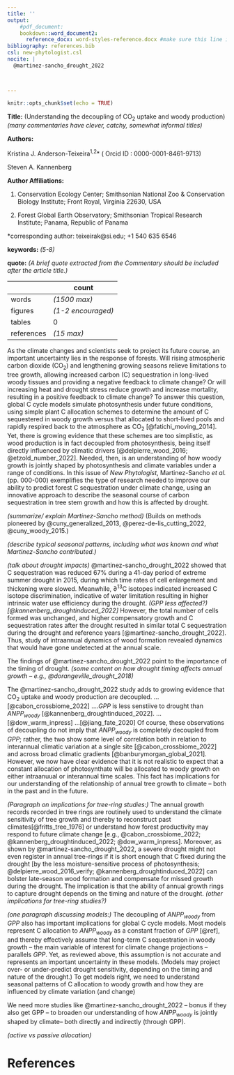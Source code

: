 ```yaml
---
title: ''
output: 
    #pdf_document: 
    bookdown::word_document2: 
      reference_docx: word-styles-reference.docx #make sure this line is indented! see this guide for formatting: https://rmarkdown.rstudio.com/articles_docx.html
bibliography: references.bib
csl: new-phytologist.csl
nocite: |
  @martinez-sancho_drought_2022



---
```

```r
knitr::opts_chunk$set(echo = TRUE)
```


\raggedright

**Title:** (Understanding the decoupling of CO~2~ uptake and woody production) *(many commentaries have clever, catchy, somewhat informal titles)*

**Authors:** 

Kristina J. Anderson-Teixeira^1,2^* ( Orcid ID : 0000-0001-8461-9713)

Steven A. Kannenberg




**Author Affiliations:**

1. Conservation Ecology Center; Smithsonian National Zoo & Conservation Biology Institute; Front Royal, Virginia 22630, USA

2. Forest Global Earth Observatory; Smithsonian Tropical Research Institute; Panama, Republic of Panama



*corresponding author: teixeirak@si.edu; +1 540 635 6546


**keywords:** *(5-8)* <!--5-8 keywords. Should be given after references, but .Rmd can't do that.-->

**quote:** *(A brief quote extracted from the Commentary should be included after the article title.)*



| | count |
|--|--|
|words|  *(1500 max)* | <!--1200– 1500 words (~6-10 par) -->
|figures|  *(1-2 encouraged)* | <!--encouraged to use one or two figures (or tables/ boxes) in addition to help the explanation or simply to illustrate the general area-->
|tables| 0 |
|references | *(15 max)* | <!--max 15-->



\newpage
<!--The highlighted article should be cited in the first paragraph in the style ‘In this issue of New Phytologist, Smith et al. (pp. 000-000) ...’.-->
As the climate changes and scientists seek to project its future course, an important uncertainty lies in the response of forests. 
Will rising atmospheric carbon dioxide (CO~2~) and lengthening growing seasons relieve limitations to tree growth, allowing increased carbon (C) sequestration in long-lived woody tissues and providing a negative feedback to climate change?
Or will increasing heat and drought stress reduce growth and increase mortality, resulting in a positive feedback to climate change?
To answer this question, global C cycle models simulate photosynthesis under future conditions, using simple plant C allocation schemes to determine the amount of C sequestered in woody growth versus that allocated to short-lived pools and rapidly respired back to the atmosphere as CO~2~ [@fatichi_moving_2014]. 
Yet, there is growing evidence that these schemes are too simplistic, as wood production is in fact decoupled from photosynthesis, being itself directly influenced by climatic drivers [@delpierre_wood_2016; @etzold_number_2022].
Needed, then, is an understanding of how woody growth is jointly shaped by photosynthesis and climate variables under a range of conditions.
In this issue of *New Phytologist*, Martinez-Sancho *et al.* (pp. 000-000) exemplifies the type of research needed to improve our ability to predict forest C sequestration under climate change, using an innovative approach to describe the seasonal course of carbon sequestration in tree stem growth and how this is affected by drought.

*(summarize/ explain Martinez-Sancho method)*
(Builds on methods pioneered by @cuny_generalized_2013, @perez-de-lis_cutting_2022, @cuny_woody_2015.)

*(describe typical seasonal patterns, including what was known and what Martinez-Sancho contributed.)*
 
*(talk about drought impacts)*
@martinez-sancho_drought_2022 showed that C sequestration was reduced 67% during a 41-day period of extreme summer drought in 2015, during which time rates of cell enlargement and thickening were slowed. 
Meanwhile, ∂^13^C isotopes indicated increased C isotope discrimination, indicative of water limitation resulting in higher intrinsic water use efficiency during the drought. 
*(GPP less affected?)[@kannenberg_droughtinduced_2022]*
However, the total number of cells formed was unchanged, and higher compensatory growth and C sequestration rates after the drought resulted in similar total C sequestration during the drought and reference years [@martinez-sancho_drought_2022].
Thus, study of intraannual dynamics of wood formation revealed dynamics that would have gone undetected at the annual scale.

The findings of @martinez-sancho_drought_2022 point to the importance of the timing of drought.
*(some content on how drought timing affects annual growth -- e.g., @dorangeville_drought_2018)*

The @martinez-sancho_drought_2022 study adds to growing evidence that CO~2~ uptake and woody production are decoupled. 
...[@cabon_crossbiome_2022] 
….*GPP* is less senstiive to drought than *ANPP~woody~* [@kannenberg_droughtinduced_2022].
...[@dow_warm_inpress]
...[@jiang_fate_2020]
Of course, these observations of decoupling do not imply that *ANPP~woody~* is completely decoupled from *GPP*; rather, the two show some level of correlation both in relation to interannual climatic variation at a single site [@cabon_crossbiome_2022] and across broad climatic gradients [@banburymorgan_global_2021]. 
However, we now have clear evidence that it is not realistic to expect that a constant allocation of photosynthate will be allocated to woody growth on either intraanuual or interannual time scales.
This fact has implications for our understanding of the relationship of annual tree growth to climate -- both in the past and in the future. 

*(Paragraph on implications for tree-ring studies:)*
The annual growth records recorded in tree rings are routinely used to understand the climate sensitivity of tree growth and thereby to reconstruct past climates[@fritts_tree_1976] or understand how forest productivity may respond to future climate change [e.g., @cabon_crossbiome_2022; @kannenberg_droughtinduced_2022; @dow_warm_inpress].
Moreover, as shown by @martinez-sancho_drought_2022, a severe drought might not even register in annual tree-rings if it is short enough that C fixed during the drought [by the less moisture-sensitive process of photosynthesis; @delpierre_wood_2016_verify; @kannenberg_droughtinduced_2022] can bolster late-season wood formation and compensate for missed growth during the drought.
The implication is that the ability of annual growth rings to capture drought depends on the timing and nature of the drought. 
*(other implications for tree-ring studies?)*

*(one paragraph discussing models:)*
The decoupling of *ANPP~woody~* from *GPP* also has important implications for global C cycle models. 
Most models represent C allocation to *ANPP~woody~* as a constant fraction of *GPP* [@ref], and thereby effectively assume that long-term C sequestration in woody growth -- the main variable of interest for climate change projections -- parallels *GPP*. 
Yet, as reviewed above, this assumption is not accurate and represents an important uncertainty in these models.
(Models may project over- or under-predict drought sensitivity, depending on the timing and nature of the drought.)
To get models right, we need to understand seasonal patterns of C allocation to woody growth and how they are influenced by climate variation (and change)

We need more studies like @martinez-sancho_drought_2022 -- bonus if they also get GPP -- to broaden our understanding of how *ANPP~woody~* is jointly shaped by climate-- both directly and indirectly (through GPP).

*(active vs passive allocation)*

\newpage

# References {-#References}
<!--The highlighted article should be included in the References section (the page numbers should be listed as 000–000).-->



